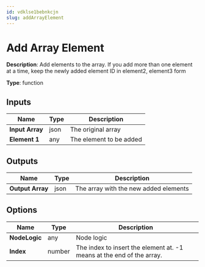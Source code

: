 ```yaml
---
id: vdklse1bebnkcjn
slug: addArrayElement
---
```


# Add Array Element

**Description**: Add elements to the array. If you add more than one element at a time, keep the newly added element ID in element2, element3 form

**Type**: function

## Inputs

| Name | Type | Description |
| --- | --- | --- |
| **Input Array** | json | The original array |
| **Element 1** | any | The element to be added |
## Outputs

| Name | Type | Description |
| --- | --- | --- |
| **Output Array** | json | The array with the new added elements |
## Options

| Name | Type | Description |
| --- | --- | --- |
| **NodeLogic** | any | Node logic |
| **Index** | number | The index to insert the element at. -1 means at the end of the array. |

